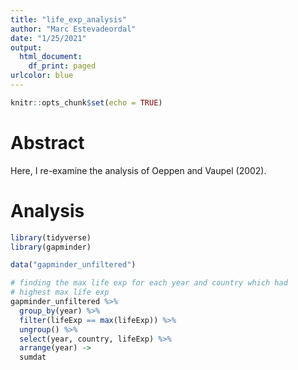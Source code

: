 ```yaml
---
title: "life_exp_analysis"
author: "Marc Estevadeordal"
date: "1/25/2021"
output: 
  html_document:
    df_print: paged
urlcolor: blue
---
```


```r
knitr::opts_chunk$set(echo = TRUE)
```


# Abstract

Here, I re-examine the analysis of Oeppen and Vaupel (2002).

# Analysis

```r
library(tidyverse)
library(gapminder)

data("gapminder_unfiltered")

# finding the max life exp for each year and country which had
# highest max life exp
gapminder_unfiltered %>% 
  group_by(year) %>%
  filter(lifeExp == max(lifeExp)) %>%
  ungroup() %>%
  select(year, country, lifeExp) %>%
  arrange(year) ->
  sumdat
```

